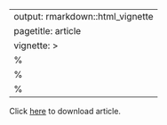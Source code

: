 
<!-- Only modify this file in folder "vignettes"! -->

---
output: rmarkdown::html_vignette
pagetitle: article
vignette: >
  %\VignetteIndexEntry{article frame}
  %\VignetteEngine{knitr::rmarkdown}
  %\VignetteEncoding{UTF-8}
---

Click [here](https://www.biomedcentral.com/content/pdf/s12859-016-0961-5.pdf) to download article.

<div>
<object data="https://www.biomedcentral.com/content/pdf/s12859-016-0961-5.pdf" type="application/pdf" width="100%" height="500px">
</object>
</div>